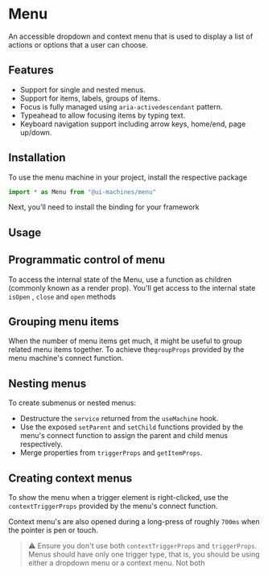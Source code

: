 # Menu

An accessible dropdown and context menu that is used to display a list of actions or options that a user can choose.

## Features

- Support for single and nested menus.
- Support for items, labels, groups of items.
- Focus is fully managed using `aria-activedescendant` pattern.
- Typeahead to allow focusing items by typing text.
- Keyboard navigation support including arrow keys, home/end, page up/down.

## Installation

To use the menu machine in your project, install the respective package

<InstallSnippet package="@ui-machines/menu" />

```jsx
import * as Menu from "@ui-machines/menu"
```

Next, you'll need to install the binding for your framework

<CodeSnippet id="menu/installation.mdx" />

## Usage

<CodeSnippet id="menu/basic-usage.mdx" />

## Programmatic control of menu

To access the internal state of the Menu, use a function as children (commonly known as a render prop). You'll get
access to the internal state `isOpen` , `close` and `open` methods

<CodeSnippet id="menu/programmatic-control.mdx" />

## Grouping menu items

When the number of menu items get much, it might be useful to group related menu items together. To achieve
the`groupProps` provided by the menu machine's connect function.

<CodeSnippet id="menu/grouping-items.mdx" />

## Nesting menus

To create submenus or nested menus:

- Destructure the `service` returned from the `useMachine` hook.
- Use the exposed `setParent` and `setChild` functions provided by the menu's connect function to assign the parent and
  child menus respectively.
- Merge properties from `triggerProps` and `getItemProps`.

<CodeSnippet id="menu/nested-menus.mdx" />

## Creating context menus

To show the menu when a trigger element is right-clicked, use the `contextTriggerProps` provided by the menu's connect
function.


Context menu's are also opened during a long-press of roughly `700ms` when the pointer is pen or touch.

<CodeSnippet id="menu/context-menus.mdx" />

> ⚠️ Ensure you don't use both `contextTriggerProps` and `triggerProps`. Menus should have only one trigger type, that is,
> you should be using either a dropdown menu or a context menu. Not both
